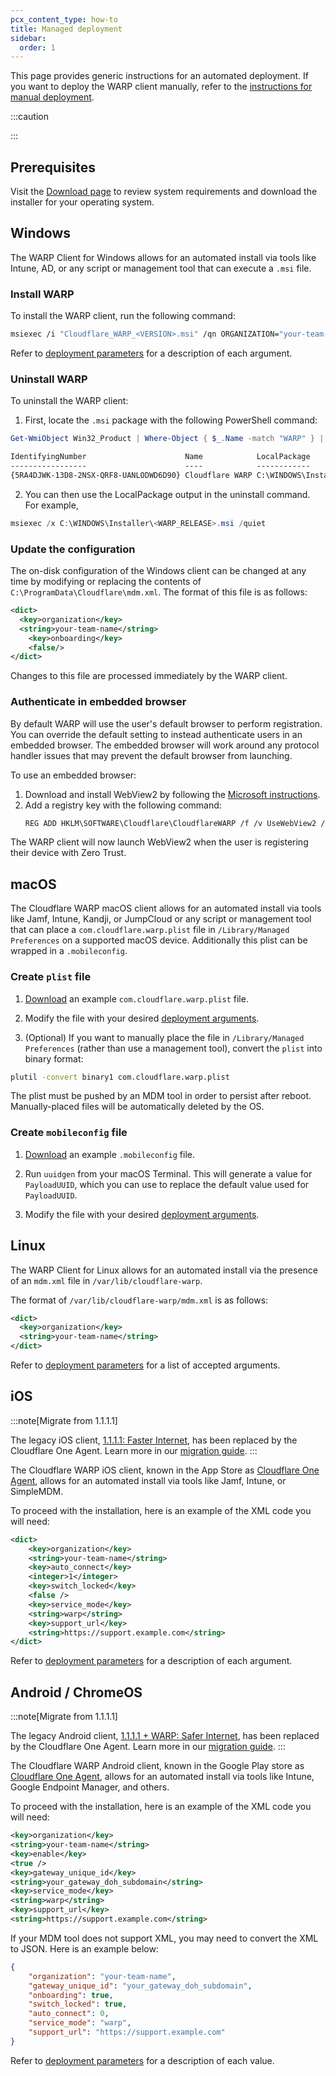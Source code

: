 ```yaml
---
pcx_content_type: how-to
title: Managed deployment
sidebar:
  order: 1
---
```



<Render file="warp/mdm-intro" />

This page provides generic instructions for an automated deployment. If you want to deploy the WARP client manually, refer to the [instructions for manual deployment](/cloudflare-one/connections/connect-devices/warp/deployment/manual-deployment/).

:::caution

<Render file="warp/mdm-dash-conflict" />

:::

## Prerequisites

Visit the [Download page](/cloudflare-one/connections/connect-devices/warp/download-warp/#windows) to review system requirements and download the installer for your operating system.

## Windows

The WARP Client for Windows allows for an automated install via tools like Intune, AD, or any script or management tool that can execute a `.msi` file.

### Install WARP

To install the WARP client, run the following command:

```bash
msiexec /i "Cloudflare_WARP_<VERSION>.msi" /qn ORGANIZATION="your-team-name" SUPPORT_URL="http://support.example.com"
```

Refer to [deployment parameters](/cloudflare-one/connections/connect-devices/warp/deployment/mdm-deployment/parameters/) for a description of each argument.

### Uninstall WARP

To uninstall the WARP client:

1. First, locate the `.msi` package with the following PowerShell command:

```powershell
Get-WmiObject Win32_Product | Where-Object { $_.Name -match "WARP" } | Sort-Object -Property Name | Format-Table IdentifyingNumber, Name, LocalPackage -AutoSize
```

```txt output
IdentifyingNumber                      Name            LocalPackage
-----------------                      ----            ------------
{5RA4DJWK-13D8-2NSX-QRF8-UANLODWD6D90} Cloudflare WARP C:\WINDOWS\Installer\3f476db.msi
```

2. You can then use the LocalPackage output in the uninstall command. For example,

```powershell
msiexec /x C:\WINDOWS\Installer\<WARP_RELEASE>.msi /quiet
```

### Update the configuration

The on-disk configuration of the Windows client can be changed at any time by modifying or replacing the contents of `C:\ProgramData\Cloudflare\mdm.xml`. The format of this file is as follows:

```xml
<dict>
  <key>organization</key>
  <string>your-team-name</string>
	<key>onboarding</key>
	<false/>
</dict>
```

Changes to this file are processed immediately by the WARP client.

### Authenticate in embedded browser

By default WARP will use the user's default browser to perform registration. You can override the default setting to instead authenticate users in an embedded browser. The embedded browser will work around any protocol handler issues that may prevent the default browser from launching.

To use an embedded browser:

1. Download and install WebView2 by following the [Microsoft instructions](https://developer.microsoft.com/en-us/microsoft-edge/webview2/#download-section).
2. Add a registry key with the following command:
   ```txt
   REG ADD HKLM\SOFTWARE\Cloudflare\CloudflareWARP /f /v UseWebView2 /t REG_SZ /d y
   ```

The WARP client will now launch WebView2 when the user is registering their device with Zero Trust.

## macOS

The Cloudflare WARP macOS client allows for an automated install via tools like Jamf, Intune, Kandji, or JumpCloud or any script or management tool that can place a `com.cloudflare.warp.plist` file in `/Library/Managed Preferences` on a supported macOS device. Additionally this plist can be wrapped in a `.mobileconfig`.

### Create `plist` file

1. [Download](/cloudflare-one/static/mdm/com.cloudflare.warp.plist) an example `com.cloudflare.warp.plist` file.

2. Modify the file with your desired [deployment arguments](/cloudflare-one/connections/connect-devices/warp/deployment/mdm-deployment/parameters/).

3. (Optional) If you want to manually place the file in `/Library/Managed Preferences` (rather than use a management tool), convert the `plist` into binary format:

```sh
plutil -convert binary1 com.cloudflare.warp.plist
```

The plist must be pushed by an MDM tool in order to persist after reboot. Manually-placed files will be automatically deleted by the OS.

### Create `mobileconfig` file

1. [Download](/cloudflare-one/static/mdm/CloudflareWARP.mobileconfig) an example `.mobileconfig` file.

2. Run `uuidgen` from your macOS Terminal. This will generate a value for `PayloadUUID`, which you can use to replace the default value used for `PayloadUUID`.

3. Modify the file with your desired [deployment arguments](/cloudflare-one/connections/connect-devices/warp/deployment/mdm-deployment/parameters/).

## Linux

The WARP Client for Linux allows for an automated install via the presence of an `mdm.xml` file in `/var/lib/cloudflare-warp`.

The format of `/var/lib/cloudflare-warp/mdm.xml` is as follows:

```xml
<dict>
  <key>organization</key>
  <string>your-team-name</string>
</dict>
```

Refer to [deployment parameters](/cloudflare-one/connections/connect-devices/warp/deployment/mdm-deployment/parameters/) for a list of accepted arguments.

## iOS

:::note[Migrate from 1.1.1.1]

The legacy iOS client, [1.1.1.1: Faster Internet](https://apps.apple.com/us/app/1-1-1-1-faster-internet/id1423538627), has been replaced by the Cloudflare One Agent. Learn more in our [migration guide](/cloudflare-one/connections/connect-devices/warp/download-warp/cloudflare-one-agent-migration/).
:::

The Cloudflare WARP iOS client, known in the App Store as [Cloudflare One Agent](https://apps.apple.com/us/app/cloudflare-one-agent/id6443476492), allows for an automated install via tools like Jamf, Intune, or SimpleMDM.

To proceed with the installation, here is an example of the XML code you will need:

```xml
<dict>
    <key>organization</key>
    <string>your-team-name</string>
    <key>auto_connect</key>
    <integer>1</integer>
    <key>switch_locked</key>
    <false />
    <key>service_mode</key>
    <string>warp</string>
    <key>support_url</key>
    <string>https://support.example.com</string>
</dict>
```

Refer to [deployment parameters](/cloudflare-one/connections/connect-devices/warp/deployment/mdm-deployment/parameters/) for a description of each argument.

## Android / ChromeOS

:::note[Migrate from 1.1.1.1]

The legacy Android client, [1.1.1.1 + WARP: Safer Internet](https://play.google.com/store/apps/details?id=com.cloudflare.onedotonedotonedotone), has been replaced by the Cloudflare One Agent. Learn more in our [migration guide](/cloudflare-one/connections/connect-devices/warp/download-warp/cloudflare-one-agent-migration/).
:::

The Cloudflare WARP Android client, known in the Google Play store as [Cloudflare One Agent](https://play.google.com/store/apps/details?id=com.cloudflare.cloudflareoneagent), allows for an automated install via tools like Intune, Google Endpoint Manager, and others.

To proceed with the installation, here is an example of the XML code you will need:

```xml
<key>organization</key>
<string>your-team-name</string>
<key>enable</key>
<true />
<key>gateway_unique_id</key>
<string>your_gateway_doh_subdomain</string>
<key>service_mode</key>
<string>warp</string>
<key>support_url</key>
<string>https://support.example.com</string>
```

If your MDM tool does not support XML, you may need to convert the XML to JSON. Here is an example below:

```json
{
	"organization": "your-team-name",
	"gateway_unique_id": "your_gateway_doh_subdomain",
	"onboarding": true,
	"switch_locked": true,
	"auto_connect": 0,
	"service_mode": "warp",
	"support_url": "https://support.example.com"
}
```

Refer to [deployment parameters](/cloudflare-one/connections/connect-devices/warp/deployment/mdm-deployment/parameters/) for a description of each value.
